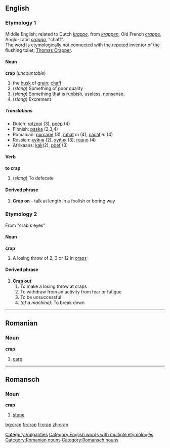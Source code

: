 ==English==
===Etymology 1===
Middle English; related to Dutch ''[[krappe]]'', from ''[[krappen]]'', Old French ''[[crappe]]'', Anglo-Latin ''[[crappa]]'', "chaff".<br>
The word is etymologically not connected with the reputed inventor of the flushing toilet, [[w:Thomas Crapper|Thomas Crapper]].
====Noun====
'''crap''' (''uncountable'')
# the [[husk]] of [[grain]]; [[chaff]]
#(''slang'') Something of poor quality
#(''slang'') Something that is rubbish, useless, nonsense.
#(''slang'') Excrement

=====Translations=====
*Dutch: [[rotzooi]] (3), [[poep]] (4)
*Finnish: [[paska]] (2,3,4)
*Romanian: [[porcărie]] (3), [[rahat]] ''m'' (4), [[căcat]] ''m'' (4)
*Russian: [[хуйня]] (2), [[хуйня]] (3), [[гавно]] (4)
*Afrikaans: [[kak]](2), [[poef]] (3)

====Verb====
'''to crap'''
#(''slang'') To defecate
====Derived phrase====
#'''Crap on''' - talk at length in a foolish or boring way

===Etymology 2===
From "crab's eyes"
====Noun====
'''crap'''
#A losing throw of 2, 3 or 12 in [[craps]]
====Derived phrase====
#'''Crap out'''
##To make a losing throw at craps
##To withdraw from an activity from fear or fatigue
##To be unsuccessful
##''(of a machine):'' To break down

[[Category:Vulgarities]]
[[Category:English words with multiple etymologies]]

----

==Romanian==
===Noun===
'''crap'''

# [[carp]]

[[Category:Romanian nouns]]

----

==Romansch==
===Noun===
'''crap'''

# [[stone]]

[[Category:Romansch nouns]]

[[bg:crap]]
[[fr:crap]]
[[fi:crap]]
[[zh:crap]]